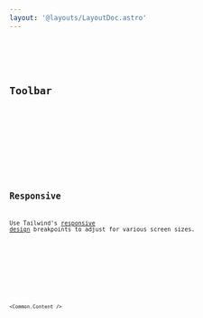 ```yaml
---
layout: '@layouts/LayoutDoc.astro'
---
```




<Preview client:load>
	<Fragment slot="preview">
		<Example />
	</Fragment>
	<Fragment slot="code">
		<Code code={ExampleRaw} lang="tsx" />
	</Fragment>
</Preview>

## Toolbar

<Preview client:load>
	<Fragment slot="preview">
		<ExampleToolbar />
	</Fragment>
	<Fragment slot="code">
		<Code code={ExampleToolbarRaw} lang="tsx" />
	</Fragment>
</Preview>

## Responsive

Use Tailwind's [responsive design](https://tailwindcss.com/docs/responsive-design) breakpoints to adjust for various screen sizes.

<Preview client:load>
	<Fragment slot="preview">
		<ExampleResponsive client:load />
	</Fragment>
	<Fragment slot="code">
		<Code code={ExampleResponsiveRaw} lang="tsx" />
	</Fragment>
</Preview>

<Common.Content />
